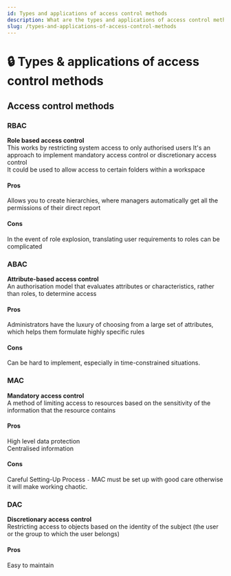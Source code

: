 ```yaml
---
id: Types and applications of access control methods
description: What are the types and applications of access control methods
slug: /types-and-applications-of-access-control-methods
---
```


# 🔒 Types & applications of access control methods

## Access control methods

### RBAC
**Role based access control** <br />
This works by restricting system access to only authorised users
It's an approach to implement mandatory access control or discretionary access control <br />
It could be used to allow access to certain folders within a workspace <br />

#### Pros
Allows you to create hierarchies, where managers automatically get all the permissions of their direct report

#### Cons
In the event of role explosion, translating user requirements to roles can be complicated 

### ABAC
**Attribute-based access control** <br />
An authorisation model that evaluates attributes or characteristics, rather than roles, to determine access

#### Pros
Administrators have the luxury of choosing from a large set of attributes, which helps them formulate highly specific rules

#### Cons
Can be hard to implement, especially in time-constrained situations. 

### MAC
**Mandatory access control**  <br />
A method of limiting access to resources based on the sensitivity of the information that the resource contains 

#### Pros

High level data protection <br />
Centralised information 

#### Cons
Careful Setting-Up Process `-` MAC must be set up with good care otherwise it will make working chaotic. 


### DAC
**Discretionary access control** <br />
Restricting access to objects based on the identity of the subject (the user or the group to which the user belongs) 

#### Pros
Easy to maintain
